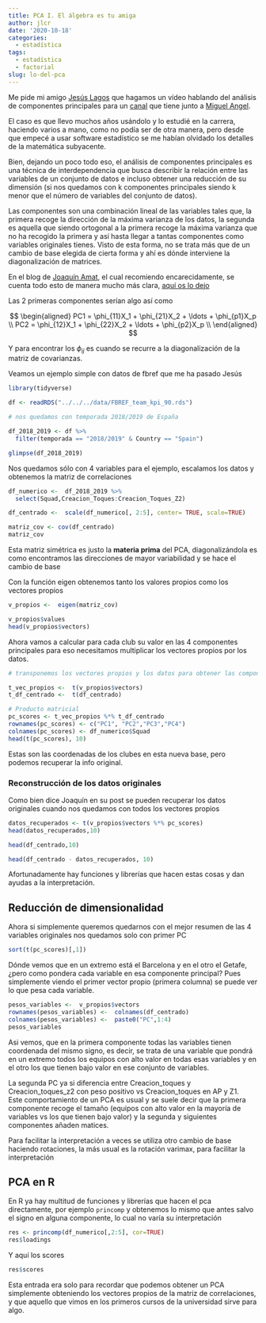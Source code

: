 ```yaml
---
title: PCA I. El álgebra es tu amiga
author: jlcr
date: '2020-10-18'
categories:
  - estadística
tags:
  - estadística
  - factorial
slug: lo-del-pca
---
```


Me pide mi amigo [Jesús Lagos](https://twitter.com/Vdot_Spain) que hagamos un vídeo hablando del análisis de componentes principales para un [canal](https://www.youtube.com/channel/UCpIqAVOpOWt-8Sk4KvosxFg/c%C3%B3digo%20?sub_confirmation=1) que tiene junto a [Miguel Angel](https://twitter.com/miguelangaro).

El caso es que llevo muchos años usándolo y lo estudié en la carrera, haciendo varios a mano, como no podía ser de otra manera, pero desde que empecé a usar software estadístico se me habían olvidado los detalles de la matemática subyacente.

  
Bien, dejando un poco todo eso, el análisis de componentes principales es una técnica de interdependencia que busca describir la relación entre las variables de un conjunto de datos e incluso obtener una reducción de su dimensión (si nos quedamos con k componentes principales siendo k menor que el número de variables  del conjunto de datos).

Las componentes son una combinación lineal de las variables tales que, la primera recoge la dirección de la máxima varianza de los datos, la segunda es aquella que siendo ortogonal a la primera recoge la máxima varianza que no ha recogido la primera y así hasta llegar a tantas componentes como variables originales tienes. Visto de esta forma, no se trata más que de un cambio de base elegida de cierta forma y ahí es dónde interviene la diagonalización de matrices.

En el blog de [Joaquín Amat](https://www.cienciadedatos.net/), el cual recomiendo encarecidamente, se cuenta todo esto de manera mucho más clara, [aquí os lo dejo](https://www.cienciadedatos.net/documentos/35_principal_component_analysis)

Las 2 primeras componentes serían algo así como

$$ \begin{aligned}
PC1 = \phi_{11}X_1 + \phi_{21}X_2 + \ldots + \phi_{p1}X_p \\
PC2 = \phi_{12}X_1 + \phi_{22}X_2 + \ldots + \phi_{p2}X_p \\
\end{aligned}
$$

Y para encontrar los $\phi_{ij}$ es cuando se recurre a la diagonalización de la matriz de covarianzas. 


Veamos un ejemplo simple con datos de fbref que me ha pasado Jesús

```r
library(tidyverse)

df <- readRDS("../../../data/FBREF_team_kpi_90.rds")

# nos quedamos con temporada 2018/2019 de España

df_2018_2019 <- df %>% 
  filter(temporada == "2018/2019" & Country == "Spain")

glimpse(df_2018_2019)
```

Nos quedamos sólo con 4 variables para el ejemplo, escalamos los datos y obtenemos la matriz de correlaciones

```r

df_numerico <-  df_2018_2019 %>% 
  select(Squad,Creacion_Toques:Creacion_Toques_Z2)

df_centrado <-  scale(df_numerico[, 2:5], center= TRUE, scale=TRUE)

matriz_cov <- cov(df_centrado)
matriz_cov


```
Esta matriz simétrica es justo la **materia prima** del PCA, diagonalizándola es como encontramos las direcciones de mayor variabilidad y se hace el cambio de base


Con la función eigen obtenemos tanto los valores propios como los vectores propios 

```r

v_propios <-  eigen(matriz_cov)

v_propios$values
head(v_propios$vectors)


```


Ahora vamos a calcular para cada club su valor en las 4 componentes principales
para eso necesitamos multiplicar los vectores propios por los datos.

```r
# transponemos los vectores propios y los datos para obtener las componentes

t_vec_propios <-  t(v_propios$vectors)
t_df_centrado <-  t(df_centrado)

# Producto matricial
pc_scores <- t_vec_propios %*% t_df_centrado
rownames(pc_scores) <- c("PC1", "PC2","PC3","PC4")
colnames(pc_scores) <- df_numerico$Squad
head(t(pc_scores), 10)
```
Estas son las coordenadas de los clubes en esta nueva base, pero podemos recuperar la info original.

### Reconstrucción de los datos originales

Como bien dice Joaquín en su post se pueden recuperar los datos originales cuando nos quedamos con todos los vectores propios

```r
datos_recuperados <- t(v_propios$vectors %*% pc_scores)
head(datos_recuperados,10)
```

```r
head(df_centrado,10)
```



```r
head(df_centrado - datos_recuperados, 10)

```

Afortunadamente hay funciones y librerías que hacen estas cosas y dan ayudas a la interpretación. 

## Reducción de dimensionalidad

Ahora si simplemente queremos quedarnos con el mejor resumen de las 4 variables originales nos quedamos solo con primer PC

```r
sort(t(pc_scores)[,1])
```

Dónde vemos que en un extremo está el Barcelona y en el otro el Getafe, ¿pero como pondera cada variable en  esa componente principal? 
Pues simplemente viendo el primer vector propio (primera columna) se puede ver lo que pesa cada variable. 

```r
pesos_variables <-  v_propios$vectors
rownames(pesos_variables) <-  colnames(df_centrado)
colnames(pesos_variables) <-  paste0("PC",1:4)
pesos_variables
```

Asi vemos, que en la primera componente todas las variables tienen coordenada del mismo signo, es decir, se trata de una variable que pondrá en un extremo todos los equipos con alto valor en todas esas variables y en el otro los que tienen bajo valor en ese conjunto de variables. 

La segunda PC  ya si diferencia entre Creacion_toques y Creacion_toques_z2 con peso positivo vs Creacion_toques en AP y Z1.  
Este comportamiento de un PCA es usual y se suele decir que la primera componente recoge el tamaño (equipos con alto valor en la mayoría de variables vs los que tienen bajo valor) y la segunda y siguientes componentes añaden matices. 

Para facilitar la interpretación a veces se utiliza otro cambio de base haciendo rotaciones, la más usual es la rotación varimax, para facilitar la interpretación


## PCA en R

En R ya hay multitud de funciones y librerías que hacen el pca directamente, por ejemplo `princomp` y obtenemos lo mismo que antes salvo el signo en alguna componente, lo cual no varía su interpretación

```r
res <- princomp(df_numerico[,2:5], cor=TRUE)
res$loadings
```

Y aquí los scores

```r
res$scores
```

Esta entrada era solo para recordar que podemos obtener un PCA simplemente obteniendo los vectores propios de la matriz de correlaciones, y que aquello que vimos en los primeros cursos de la universidad sirve para algo. 

